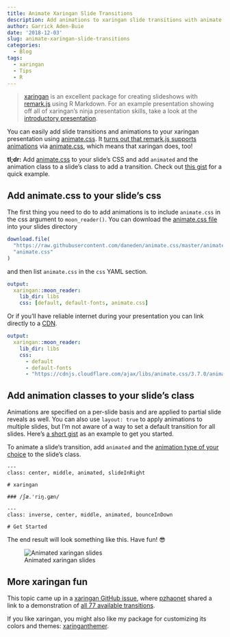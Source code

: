 ```yaml
---
title: Animate Xaringan Slide Transitions
description: Add animations to xaringan slide transitions with animate.css
author: Garrick Aden-Buie
date: '2018-12-03'
slug: animate-xaringan-slide-transitions
categories:
  - Blog
tags:
  - xaringan
  - Tips
  - R
---
```


[xaringan]: https://github.com/yihui/xaringan
[remark.js]: https://github.com/gnab/remark
[animate.css]: https://daneden.github.io/animate.css

> [xaringan] is an excellent package for creating slideshows with [remark.js] using R Markdown.
For an example presentation showing off all of xaringan's ninja presentation skills, take a look at the [introductory presentation](https://slides.yihui.name/xaringan/).

You can easily add slide transitions and animations to your xaringan presentation using [animate.css].
It [turns out that remark.js supports animations](https://github.com/gnab/remark/pull/69) via [animate.css], which means that xaringan does, too!

**tl;dr:** Add [animate.css] to your slide's CSS and add `animated` and the animation class to a slide's class to add a transition.
Check out [this gist](https://gist.github.com/gadenbuie/6ba134aec862e781cbb97e4bbf125814) for a quick example.

## Add animate.css to your slide's css

The first thing you need to do to add animations is to include `animate.css` in the css argument to `moon_reader()`.
You can download the [animate.css  file](https://raw.githubusercontent.com/daneden/animate.css/master/animate.css) into your slides directory 

```r
download.file(
  "https://raw.githubusercontent.com/daneden/animate.css/master/animate.css",
  "animate.css"
)
```

and then list `animate.css` in the `css` YAML section. 

```yaml
output:
  xaringan::moon_reader:
    lib_dir: libs
    css: [default, default-fonts, animate.css]
```

Or if you'll have reliable internet during your presentation you can link directly to a [CDN](https://cdnjs.com).

```yaml
output:
  xaringan::moon_reader:
    lib_dir: libs
    css:
      - default
      - default-fonts 
      - "https://cdnjs.cloudflare.com/ajax/libs/animate.css/3.7.0/animate.min.css"
```

## Add animation classes to your slide's class

Animations are specified on a per-slide basis and are applied to partial slide reveals as well.
You can also use `layout: true` to apply animations to multiple slides, but I'm not aware of a way to set a default transition for all slides. 
Here's [a short gist](https://gist.github.com/gadenbuie/6ba134aec862e781cbb97e4bbf125814) as an example to get you started.

To animate a slide's transition, add `animated` and the [animation type of your choice](https://github.com/daneden/animate.css#animations) to the slide's class.

```
---
class: center, middle, animated, slideInRight

# xaringan

### /ʃæ.'riŋ.ɡæn/

---
class: inverse, center, middle, animated, bounceInDown

# Get Started
```

The end result will look something like this. Have fun! &#x1F60E;

![Animated xaringan slides](/images/2018/animated-xaringan-slides/xaringan-animated.gif)

## More xaringan fun

This topic came up in a [xaringan GitHub issue](https://github.com/yihui/xaringan/issues/184), where [pzhaonet](https://github.com/pzhaonet) shared a link to a demonstration of [all 77 available transitions](http://www.pzhao.org/zh/post/xaringan-animate-single/).

If you like xaringan, you might also like my package for customizing its colors and themes: [xaringanthemer](/project/xaringanthemer).